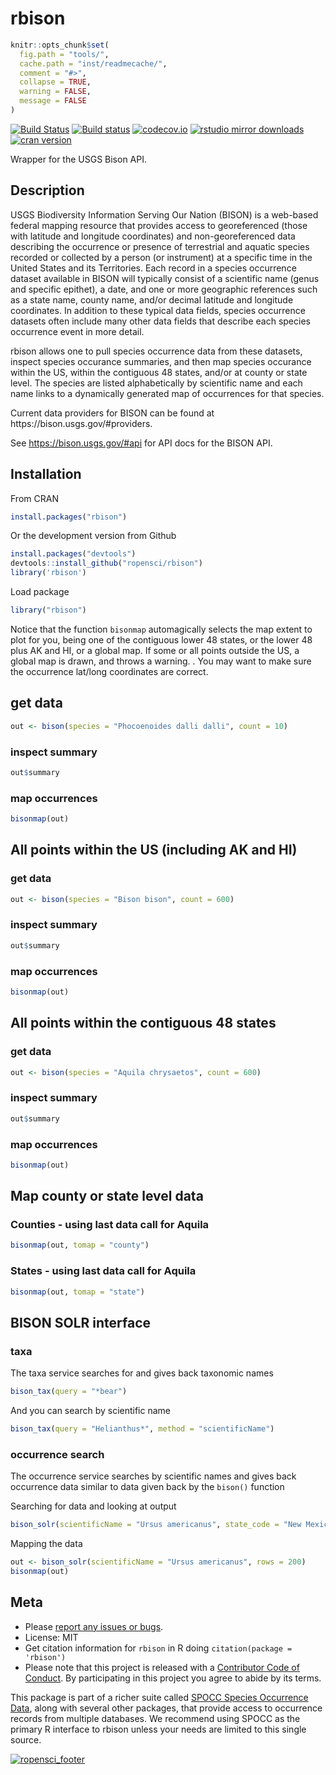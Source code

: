 rbison
======

```r
knitr::opts_chunk$set(
  fig.path = "tools/",
  cache.path = "inst/readmecache/",
  comment = "#>",
  collapse = TRUE,
  warning = FALSE,
  message = FALSE
)
```

[![Build Status](https://api.travis-ci.org/ropensci/rbison.png)](https://travis-ci.org/ropensci/rbison)
[![Build status](https://ci.appveyor.com/api/projects/status/cba5mqg33hakour1?svg=true)](https://ci.appveyor.com/project/sckott/rbison)
[![codecov.io](https://codecov.io/github/ropensci/rbison/coverage.svg?branch=master)](https://codecov.io/github/ropensci/rbison?branch=master)
[![rstudio mirror downloads](http://cranlogs.r-pkg.org/badges/rbison?color=E664A4)](https://github.com/metacran/cranlogs.app)
[![cran version](http://www.r-pkg.org/badges/version/rbison)](https://cran.r-project.org/package=rbison)

Wrapper for the USGS Bison API.

## Description

USGS Biodiversity Information Serving Our Nation (BISON) is a web-based federal mapping resource that provides access to georeferenced (those with latitude and longitude coordinates) and non-georeferenced data describing the occurrence or presence of terrestrial and aquatic species recorded or collected by a person (or instrument) at a specific time in the United States and its Territories. Each record in a species occurrence dataset available in BISON will typically consist of a scientific name (genus and specific epithet), a date, and one or more geographic references such as a state name, county name, and/or decimal latitude and longitude coordinates. In addition to these typical data fields, species occurrence datasets often include many other data fields that describe each species occurrence event in more detail.

rbison allows one to pull species occurrence data from these datasets, inspect species occurance summaries, and then map species occurance within the US, within the contiguous 48 states, and/or at county or state level. The species are listed alphabetically by scientific name and each name links to a dynamically generated map of occurrences for that species.

Current data providers for BISON can be found at https://bison.usgs.gov/#providers.

See <https://bison.usgs.gov/#api> for API docs for the BISON API.

## Installation

From CRAN

```r
install.packages("rbison")
```

Or the development version from Github

```r
install.packages("devtools")
devtools::install_github("ropensci/rbison")
library('rbison')
```

Load package

```r
library("rbison")
```

Notice that the function `bisonmap` automagically selects the map extent to plot for you, being one of the contiguous lower 48 states, or the lower 48 plus AK and HI, or a global map. If some or all points outside the US, a global map is drawn, and throws a warning. . You may want to make sure the occurrence lat/long coordinates are correct.

## get data

```r
out <- bison(species = "Phocoenoides dalli dalli", count = 10)
```


### inspect summary

```r
out$summary
```

### map occurrences

```r
bisonmap(out)
```

## All points within the US (including AK and HI)

### get data

```r
out <- bison(species = "Bison bison", count = 600)
```


### inspect summary

```r
out$summary
```

### map occurrences

```r
bisonmap(out)
```

##  All points within the contiguous 48 states

### get data

```r
out <- bison(species = "Aquila chrysaetos", count = 600)
```


### inspect summary

```r
out$summary
```


### map occurrences

```r
bisonmap(out)
```


## Map county or state level data

### Counties - using last data call for Aquila

```r
bisonmap(out, tomap = "county")
```

### States - using last data call for Aquila

```r
bisonmap(out, tomap = "state")
```


## BISON SOLR interface

### taxa

The taxa service searches for and gives back taxonomic names

```r
bison_tax(query = "*bear")
```

And you can search by scientific name

```r
bison_tax(query = "Helianthus*", method = "scientificName")
```

### occurrence search

The occurrence service searches by scientific names and gives back occurrence 
data similar to data given back by the `bison()` function

Searching for data and looking at output

```r
bison_solr(scientificName = "Ursus americanus", state_code = "New Mexico", rows = 50, fl = "eventDate,scientificName")
```

Mapping the data

```r
out <- bison_solr(scientificName = "Ursus americanus", rows = 200)
bisonmap(out)
```

## Meta

* Please [report any issues or bugs](https://github.com/ropensci/rbison/issues).
* License: MIT
* Get citation information for `rbison` in R doing `citation(package = 'rbison')`
* Please note that this project is released with a [Contributor Code of Conduct](CONDUCT.md). By participating in this project you agree to abide by its terms.

This package is part of a richer suite called [SPOCC Species Occurrence Data](https://github.com/ropensci/spocc), along with several other packages, that provide access to occurrence records from multiple databases. We recommend using SPOCC as the primary R interface to rbison unless your needs are limited to this single source.

[![ropensci_footer](https://ropensci.org/public_images/github_footer.png)](https://ropensci.org)
